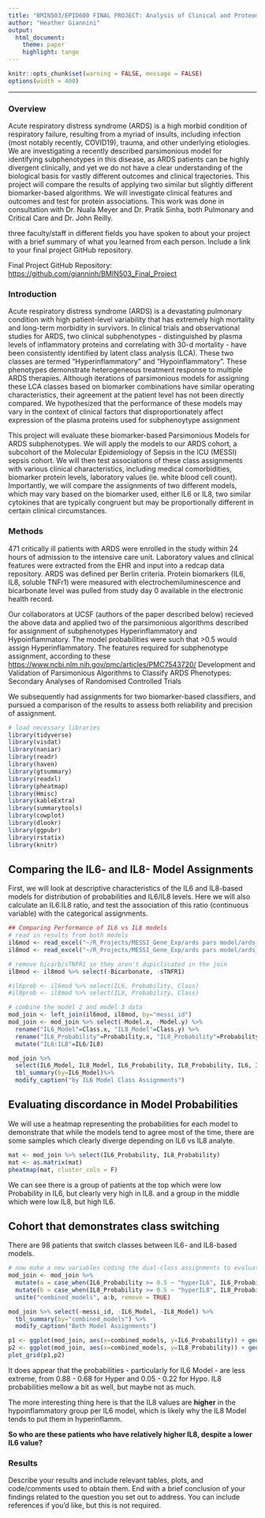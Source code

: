 ```yaml
---
title: "BMIN503/EPID600 FINAL PROJECT: Analysis of Clinical and Proteomic associated with Biomarker-Based ARDS Subphenotypes"
author: "Heather Giannini"
output: 
  html_document:
    theme: paper 
    highlight: tango
---
```

```r
knitr::opts_chunk$set(warning = FALSE, message = FALSE)
options(width = 400)
```  
***
### Overview
Acute respiratory distress syndrome (ARDS) is a high morbid condition of respiratory failure, resulting from a myriad of insults, including infection (most notably recently, COVID19), trauma, and other underlying etiologies. We are investigating a recently described parsimonious model for identifying subphenotypes in this disease, as ARDS patients can be highly divergent clinically, and yet we do not have a clear understanding of the biological basis for vastly different outcomes and clinical trajectories. This project will compare the results of applying two similar but slightly different biomarker-based algorithms. We will investigate clinical features and outcomes and test for protein associations.
This work was done in consultation with Dr. Nuala Meyer and Dr. Pratik Sinha, both Pulmonary and Critical Care and Dr. John Reilly.

three faculty/staff in different fields you have spoken to about your project with a brief summary of what you learned from each person. Include a link to your final project GitHub repository.

Final Project GitHub Repository: <https://github.com/gianninh/BMIN503_Final_Project>

### Introduction 
Acute respiratory distress syndrome (ARDS) is a devastating pulmonary condition with high patient-level variability that has extremely high mortality and long-term morbidity in survivors. In clinical trials and observational studies for ARDS, two clinical subphenotypes - distinguished by plasma levels of inflammatory proteins and correlating with 30-d mortality - have been consistently identified by latent class analysis (LCA). These two classes are termed “Hyperinflammatory” and “Hypoinflammatory”. These phenotypes demonstrate heterogeneous treatment response to multiple ARDS therapies. Although iterations of parsimonious models for assigning these LCA classes based on biomarker combinations have similar operating characteristics, their agreement at the patient level has not been directly compared. We hypothesized that the performance of these models may vary in the context of clinical factors that disproportionately affect expression of the plasma proteins used for subphenoytype assignment

This project will evaluate these biomarker-based Parsimonious Models for ARDS subphenotypes. We will apply the models to our ARDS cohort, a subcohort of the Molecular Epidemiology of Sepsis in the ICU (MESSI) sepsis cohort. We will then test associations of these class assignments with various clinical characteristics, including medical comorbidities, biomarker protein levels, laboratory values (ie. white blood cell count). Importantly, we will compare the assignments of two different models, which may vary based on the biomarker used, either IL6 or IL8, two similar cytokines that are typically congruent but may be proportionally different in certain clinical circumstances.


### Methods
471 critically ill patients with ARDS were enrolled in the study within 24 hours of admission to the intensive care unit. Laboratory values and clinical features were extracted from the EHR and input into a redcap data repository. ARDS was defined per Berlin criteria. Protein biomarkers (IL6, IL8, soluble TNFr1) were measured with electrochemiluminescence and bicarbonate level was pulled from study day 0 available in the electronic health record.

Our collaborators at UCSF (authors of the paper described below) recieved the above data and applied two of the parsimonious algorithms described for assignment of subphenotypes Hyperinflammatory and Hypoinflammatory. The model probabilities were such that >0.5 would assign Hyperinflammatory. The features required for subphenotype assignment, according to these 
<https://www.ncbi.nlm.nih.gov/pmc/articles/PMC7543720/>
Development and Validation of Parsimonious Algorithms to Classify ARDS Phenotypes: Secondary Analyses of Randomised Controlled Trials

We subsequently had assignments for two biomarker-based classifiers, and pursued a comparison of the results to assess both reliability and precision of assignment.

```r
# load necessary libraries
library(tidyverse)
library(visdat)
library(naniar)
library(readr)
library(haven)
library(gtsummary)
library(readxl)
library(pheatmap)
library(Hmisc)
library(kableExtra)
library(summarytools)
library(cowplot)
library(dlookr)
library(ggpubr)
library(rstatix)
library(knitr)
```
## Comparing the IL6- and IL8- Model Assignments

First, we will look at descriptive characteristics of the IL6 and
IL8-based models for distribution of probabilities and IL6/IL8 levels.
Here we will also calculate an IL6:IL8 ratio, and test the association
of this ratio (continuous variable) with the categorical assignments.

```r
## Comparing Performance of IL6 vs IL8 models
# read in results from both models
il6mod <- read_excel("~/R_Projects/MESSI_Gene_Exp/ards pars model/ards_model2_calc_done.xlsx")
il8mod <- read_excel("~/R_Projects/MESSI_Gene_Exp/ards pars model/ards_model3_calc_done.xlsx")

# remove bicarb/sTNFR1 so they aren't dupiclicated in the join
il8mod <- il8mod %>% select(-Bicarbonate, -sTNFR1)

#il6prob <- il6mod %>% select(IL6, Probability, Class)
#il8prob <- il8mod %>% select(IL8, Probability, Class)

# combine the model 2 and model 3 data
mod_join <- left_join(il6mod, il8mod, by="messi_id")
mod_join <- mod_join %>% select(-Model.x, -Model.y) %>%
  rename("IL6_Model"=Class.x, "IL8_Model"=Class.y) %>%
  rename("IL6_Probability"=Probability.x, "IL8_Probability"=Probability.y) %>%
  mutate("IL6:IL8"=IL6/IL8)

mod_join %>% 
  select(IL6_Model, IL8_Model, IL6_Probability, IL8_Probability, IL6, IL8)%>% 
  tbl_summary(by=IL6_Model)%>%
  modify_caption("by IL6 Model Class Assignments")
```

## Evaluating discordance in Model Probabilities
We will use a heatmap representing the probabilities for each
model to demonstrate that while the models tend to agree most of the time,
there are some samples which clearly diverge depending on IL6 vs IL8
analyte.

```r
mat <- mod_join %>% select(IL6_Probability, IL8_Probability)
mat <- as.matrix(mat)
pheatmap(mat, cluster_cols = F)
```

We can see there is a group of patients at the top which were low
Probability in IL6, but clearly very high in IL8. and a group in the
middle which were low IL8, but high IL6.

## Cohort that demonstrates class switching

There are 98 patients that switch classes between IL6- and IL8-based
models.

```r
# now make a new variables coding the dual-class assignments to evaluate groups
mod_join <- mod_join %>% 
  mutate(a = case_when(IL6_Probability >= 0.5 ~ "hyperIL6", IL6_Probability <= 0.5 ~ "hypoIL6"))%>% 
  mutate(b = case_when(IL8_Probability >= 0.5 ~ "hyperIL8", IL8_Probability <= 0.5 ~ "hypoIL8"))%>%
  unite("combined_models", a:b, remove = TRUE)

mod_join %>% select(-messi_id, -IL6_Model, -IL8_Model) %>% 
  tbl_summary(by="combined_models") %>%
  modify_caption("Both Model Assignments")

p1 <- ggplot(mod_join, aes(x=combined_models, y=IL6_Probability)) + geom_boxplot() + theme_bw()
p2 <- ggplot(mod_join, aes(x=combined_models, y=IL8_Probability)) + geom_boxplot() + theme_bw()
plot_grid(p1,p2)
```
It does appear that the probabilities - particularly for IL6 Model - are
less extreme, from 0.88 - 0.68 for Hyper and 0.05 - 0.22 for Hypo. IL8
probabilities mellow a bit as well, but maybe not as much.

The more interesting thing here is that the IL8 values are **higher** in
the hypoinflammatory group per IL6 model, which is likely why the IL8
Model tends to put them in hyperinflamm.

**So who are these patients who have relatively higher IL8, despite a
lower IL6 value?**

### Results
Describe your results and include relevant tables, plots, and code/comments used to obtain them. End with a brief conclusion of your findings related to the question you set out to address. You can include references if you'd like, but this is not required.
